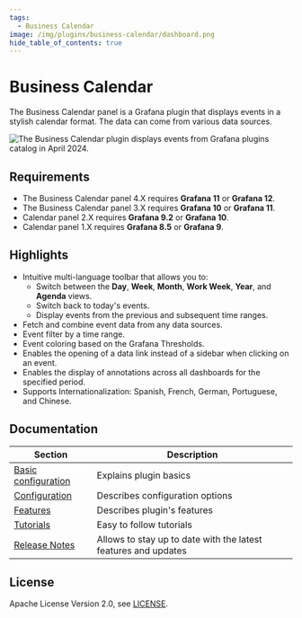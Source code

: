 ```yaml
---
tags:
  - Business Calendar
image: /img/plugins/business-calendar/dashboard.png
hide_table_of_contents: true
---
```



# Business Calendar

The Business Calendar panel is a Grafana plugin that displays events in a stylish calendar format. The data can come from various data sources.

<Image
  title="The Business Calendar plugin displays events from Grafana plugins catalog in April 2024."
  src="/img/plugins/business-calendar/dashboard.png"
/>

## Requirements

- The Business Calendar panel 4.X requires **Grafana 11** or **Grafana 12**.
- The Business Calendar panel 3.X requires **Grafana 10** or **Grafana 11**.
- Calendar panel 2.X requires **Grafana 9.2** or **Grafana 10**.
- Calendar panel 1.X requires **Grafana 8.5** or **Grafana 9**.

<GettingStarted />

## Highlights

- Intuitive multi-language toolbar that allows you to:
  - Switch between the **Day**, **Week**, **Month**, **Work Week**, **Year**, and **Agenda** views.
  - Switch back to today's events.
  - Display events from the previous and subsequent time ranges.
- Fetch and combine event data from any data sources.
- Event filter by a time range.
- Event coloring based on the Grafana Thresholds.
- Enables the opening of a data link instead of a sidebar when clicking on an event.
- Enables the display of annotations across all dashboards for the specified period.
- Supports Internationalization: Spanish, French, German, Portuguese, and Chinese.

<Tutorial />

## Documentation

| Section                             | Description                                                    |
| ----------------------------------- | -------------------------------------------------------------- |
| [Basic configuration](basic-config) | Explains plugin basics                                         |
| [Configuration](sections)           | Describes configuration options                                |
| [Features](features)                | Describes plugin's features                                    |
| [Tutorials](tutorials)              | Easy to follow tutorials                                       |
| [Release Notes](release)            | Allows to stay up to date with the latest features and updates |

## License

Apache License Version 2.0, see [LICENSE](https://github.com/volkovlabs/business-calendar/blob/main/LICENSE).

<Feedback />
